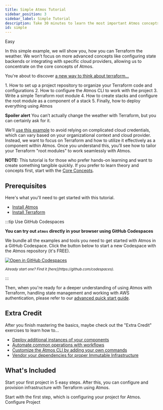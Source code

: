 ```yaml
---
title: Simple Atmos Tutorial
sidebar_position: 3
sidebar_label: Simple Tutorial
description: Take 30 minutes to learn the most important Atmos concepts.
id: simple
---
```


<PillBox>Easy</PillBox>

<Intro>
In this simple example, we will show you, how you can Terraform the weather. We won’t focus on more advanced concepts like configuring state backends or integrating with specific cloud providers,
allowing us to concentrate on the core concepts of Atmos.
</Intro>

You're about to discover [a new way to think about terraform...](/quick-start/mindset)

<KeyPoints>
1. How to set up a project repository to organize your Terraform code and configurations
2. How to configure the Atmos CLI to work with the project
3. Write a simple Terraform root module
4. How to create stacks and configure the root module as a component of a stack
5. Finally, how to deploy everything using Atmos
</KeyPoints>


**Spoiler alert** You can’t actually change the weather with Terraform, but you can certainly ask for it.

We’ll [use this example](https://github.com/cloudposse/atmos/tree/main/examples/quick-start-simple) to avoid relying on complicated cloud credentials, which can vary based on your organizational context and cloud provider. Instead, we want to focus on Terraform and how to utilize it effectively as a component within Atmos. Once you understand this, you’ll see how to tailor your Terraform "root modules" to work seamlessly with Atmos.

__NOTE:__ This tutorial is for those who prefer hands-on learning and want to create something tangible quickly.
If you prefer to learn theory and concepts first, start with the [Core Concepts](/learn).

## Prerequisites

Here's what you'll need to get started with this tutorial.

- [Install Atmos](/install)
- [Install Terraform](https://learn.hashicorp.com/tutorials/terraform/install-cli)

:::tip Use GitHub Codespaces

**You can try out `atmos` directly in your browser using GitHub Codespaces**

We bundle all the examples and tools you need to get started with Atmos in a GitHub Codespace. Click the button below to start a new Codespace with the Atmos repository (it's FREE).

[![Open in GitHub Codespaces](https://github.com/codespaces/badge.svg)](https://github.com/codespaces/new?hide_repo_select=true&ref=main&repo=cloudposse/atmos&skip_quickstart=true)
<div><sub><i>Already start one? Find it [here](https://github.com/codespaces).</i></sub></div>

:::

Then, when you're ready for a deeper understanding of using Atmos with Terraform, handling state management and working with
AWS authentication, please refer to our [advanced quick start guide](/quick-start/advanced).

## Extra Credit

After you finish mastering the basics, maybe check out the "Extra Credit" exercises to learn how to...

- [Deploy additional instances of your components](/quick-start/simple/extra-credit/add-another-component)
- [Automate common operations with workflows](/quick-start/simple/extra-credit/create-workflows)
- [Customize the Atmos CLI by adding your own commands](/quick-start/simple/extra-credit/add-custom-commands)
- [Vendor your dependencies for proper Immutable Infrastructure](/quick-start/simple/extra-credit/vendor-components)

## What's Included

Start your first project in 5 easy steps. After this, you can configure and provision infrastructure with Terraform using Atmos.

<DocCardList/>

<ActionCard>
    Start with the first step, which is configuring your project for Atmos.
    <PrimaryCTA to="/quick-start/simple/configure-project">Configure Project</PrimaryCTA>
</ActionCard>
